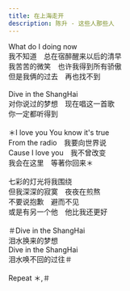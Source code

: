 ```yaml
---
title: 在上海走开
description: 陈升 - 这些人那些人
---
```


What do I doing now<br />我不知道　总在宿醉醒来以后的清早<br />我苦苦的微笑　也许我得到所有骄傲<br />但是我俩的过去　再也找不到<br /><br />Dive in the ShangHai<br />对你说过的梦想　现在唱这一首歌<br />你一定都听得到<br /><br />＊I love you You know it's true<br />From the radio　我要向世界说<br />Cause I love you　我不曾改变<br />我会在这里　等著你回来＊<br /><br />七彩的灯光将我围绕<br />但我深深的寂寞　夜夜在煎熬<br />不要说抱歉　避而不见<br />或是有另一个他　他比我还更好<br /><br />＃Dive in the ShangHai<br />泪水换来的梦想<br />Dive in the ShangHai<br />泪水唤不回的过往＃<br /><br />Repeat ＊,＃